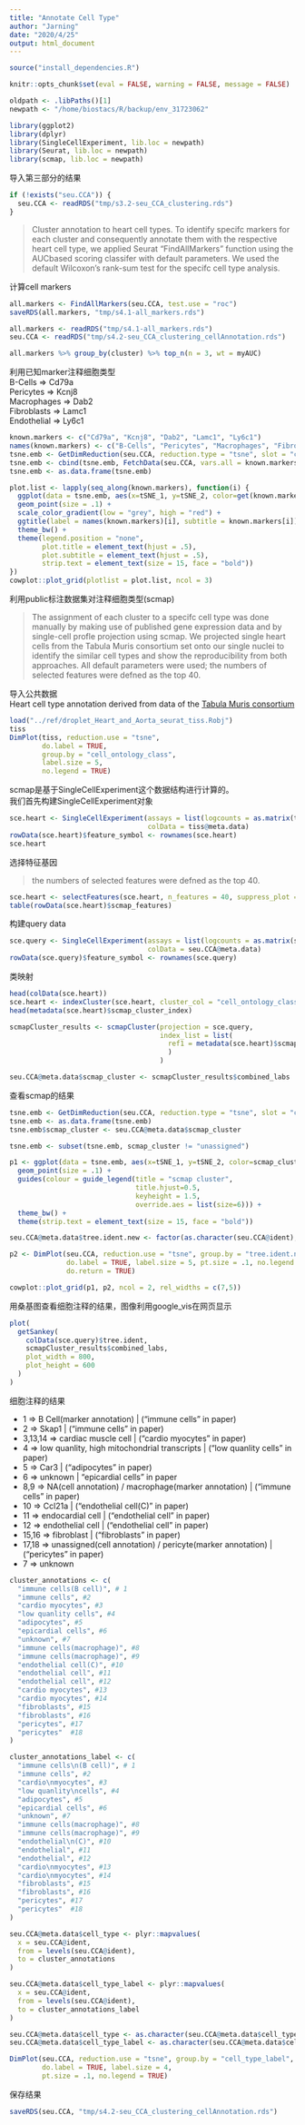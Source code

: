 ```yaml
---
title: "Annotate Cell Type"
author: "Jarning"
date: "2020/4/25"
output: html_document
---
```



```r
source("install_dependencies.R")
```

```r
knitr::opts_chunk$set(eval = FALSE, warning = FALSE, message = FALSE)
```

```r
oldpath <- .libPaths()[1]
newpath <- "/home/biostacs/R/backup/env_31723062"
```

```r
library(ggplot2)
library(dplyr)
library(SingleCellExperiment, lib.loc = newpath)
library(Seurat, lib.loc = newpath)
library(scmap, lib.loc = newpath)
```

导入第三部分的结果
```r
if (!exists("seu.CCA")) {
  seu.CCA <- readRDS("tmp/s3.2-seu_CCA_clustering.rds")
}
```

> Cluster annotation to heart cell types. 
To identify specifc markers for each cluster and consequently annotate them with the respective heart cell type, we applied Seurat “FindAllMarkers” function using the AUCbased scoring classifer with default parameters. We used the default Wilcoxon’s rank-sum test for the specifc cell type analysis.

计算cell markers
```r
all.markers <- FindAllMarkers(seu.CCA, test.use = "roc")
saveRDS(all.markers, "tmp/s4.1-all_markers.rds")
```

```r
all.markers <- readRDS("tmp/s4.1-all_markers.rds")
seu.CCA <- readRDS("tmp/s4.2-seu_CCA_clustering_cellAnnotation.rds")
```

```r
all.markers %>% group_by(cluster) %>% top_n(n = 3, wt = myAUC)
```


利用已知marker注释细胞类型<br>
B-Cells => Cd79a <br>
Pericytes => Kcnj8 <br>
Macrophages => Dab2 <br>
Fibroblasts => Lamc1 <br>
Endothelial => Ly6c1 <br>

```r
known.markers <- c("Cd79a", "Kcnj8", "Dab2", "Lamc1", "Ly6c1")
names(known.markers) <- c("B-Cells", "Pericytes", "Macrophages", "Fibroblasts", "Endothelial")
tsne.emb <- GetDimReduction(seu.CCA, reduction.type = "tsne", slot = "cell.embeddings")
tsne.emb <- cbind(tsne.emb, FetchData(seu.CCA, vars.all = known.markers))
tsne.emb <- as.data.frame(tsne.emb)

plot.list <- lapply(seq_along(known.markers), function(i) {
  ggplot(data = tsne.emb, aes(x=tSNE_1, y=tSNE_2, color=get(known.markers[i]))) + 
  geom_point(size = .1) +
  scale_color_gradient(low = "grey", high = "red") + 
  ggtitle(label = names(known.markers)[i], subtitle = known.markers[i]) + 
  theme_bw() + 
  theme(legend.position = "none",
        plot.title = element_text(hjust = .5),
        plot.subtitle = element_text(hjust = .5),
        strip.text = element_text(size = 15, face = "bold"))
})
cowplot::plot_grid(plotlist = plot.list, ncol = 3)
```


利用public标注数据集对注释细胞类型(scmap)

> The assignment of each cluster to a specifc cell type was done manually by making use of published
gene expression data and by single-cell profle projection using scmap. We projected single heart cells from
the Tabula Muris consortium set onto our single nuclei to identify the similar cell types and show the
reproducibility from both approaches. All default parameters were used; the numbers of selected features
were defned as the top 40.


导入公共数据<br>
Heart cell type annotation derived from data of the [Tabula Muris consortium](https://tabula-muris.ds.czbiohub.org/)

```r
load("../ref/droplet_Heart_and_Aorta_seurat_tiss.Robj")
tiss
DimPlot(tiss, reduction.use = "tsne", 
        do.label = TRUE, 
        group.by = "cell_ontology_class", 
        label.size = 5,
        no.legend = TRUE)
```

scmap是基于SingleCellExperiment这个数据结构进行计算的。<br>
我们首先构建SingleCellExperiment对象

```r
sce.heart <- SingleCellExperiment(assays = list(logcounts = as.matrix(tiss@data)),
                                  colData = tiss@meta.data)
rowData(sce.heart)$feature_symbol <- rownames(sce.heart)
sce.heart
```

选择特征基因

> the numbers of selected features were defned as the top 40.

```r
sce.heart <- selectFeatures(sce.heart, n_features = 40, suppress_plot = FALSE)
table(rowData(sce.heart)$scmap_features)
```

构建query data
```r
sce.query <- SingleCellExperiment(assays = list(logcounts = as.matrix(seu.CCA@data)),
                                  colData = seu.CCA@meta.data)
rowData(sce.query)$feature_symbol <- rownames(sce.query)
```

类映射
```r
head(colData(sce.heart))
sce.heart <- indexCluster(sce.heart, cluster_col = "cell_ontology_class")
head(metadata(sce.heart)$scmap_cluster_index)
```

```r
scmapCluster_results <- scmapCluster(projection = sce.query, 
                                     index_list = list(
                                       ref1 = metadata(sce.heart)$scmap_cluster_index
                                       )
                                     )
```

```r
seu.CCA@meta.data$scmap_cluster <- scmapCluster_results$combined_labs
```

查看scmap的结果
```r
tsne.emb <- GetDimReduction(seu.CCA, reduction.type = "tsne", slot = "cell.embeddings")
tsne.emb <- as.data.frame(tsne.emb)
tsne.emb$scmap_cluster <- seu.CCA@meta.data$scmap_cluster

tsne.emb <- subset(tsne.emb, scmap_cluster != "unassigned")

p1 <- ggplot(data = tsne.emb, aes(x=tSNE_1, y=tSNE_2, color=scmap_cluster)) + 
  geom_point(size = .1) +
  guides(colour = guide_legend(title = "scmap cluster", 
                               title.hjust=0.5, 
                               keyheight = 1.5, 
                               override.aes = list(size=6))) + 
  theme_bw() + 
  theme(strip.text = element_text(size = 15, face = "bold"))
```

```r
seu.CCA@meta.data$tree.ident.new <- factor(as.character(seu.CCA@ident), levels = levels(seu.CCA@ident))
```

```r
p2 <- DimPlot(seu.CCA, reduction.use = "tsne", group.by = "tree.ident.new",
              do.label = TRUE, label.size = 5, pt.size = .1, no.legend = TRUE,
              do.return = TRUE)
```

```r
cowplot::plot_grid(p1, p2, ncol = 2, rel_widths = c(7,5))
```

用桑基图查看细胞注释的结果，图像利用google_vis在网页显示
```r
plot(
  getSankey(
    colData(sce.query)$tree.ident, 
    scmapCluster_results$combined_labs,
    plot_width = 800,
    plot_height = 600
  )
)
```

细胞注释的结果<br>

- 1 => B Cell(marker annotation) | ("immune cells" in paper)
- 2 => Skap1  | ("immune cells" in paper)
- 3,13,14 => cardiac muscle cell | ("cardio myocytes" in paper)
- 4 => low quanlity, high mitochondrial transcripts  | ("low quanlity cells" in paper)
- 5 => Car3 | ("adipocytes" in paper)
- 6 => unknown | "epicardial cells" in paper
- 8,9 => NA(cell annotation) / macrophage(marker annotation) | ("immune cells" in paper)
- 10 => Ccl21a | ("endothelial cell(C)" in paper)
- 11 => endocardial cell | ("endothelial cell" in paper)
- 12 => endothelial cell | ("endothelial cell" in paper)
- 15,16 => fibroblast | ("fibroblasts" in paper)
- 17,18 => unassigned(cell annotation) / pericyte(marker annotation) | ("pericytes" in paper)
- 7 => unknown

```r
cluster_annotations <- c(
  "immune cells(B cell)", # 1
  "immune cells", #2
  "cardio myocytes", #3
  "low quanlity cells", #4
  "adipocytes", #5
  "epicardial cells", #6
  "unknown", #7
  "immune cells(macrophage)", #8
  "immune cells(macrophage)", #9
  "endothelial cell(C)", #10
  "endothelial cell", #11
  "endothelial cell", #12
  "cardio myocytes", #13
  "cardio myocytes", #14
  "fibroblasts", #15
  "fibroblasts", #16
  "pericytes", #17
  "pericytes"  #18
)

cluster_annotations_label <- c(
  "immune cells\n(B cell)", # 1
  "immune cells", #2
  "cardio\nmyocytes", #3
  "low quanlity\ncells", #4
  "adipocytes", #5
  "epicardial cells", #6
  "unknown", #7
  "immune cells(macrophage)", #8
  "immune cells(macrophage)", #9
  "endothelial\n(C)", #10
  "endothelial", #11
  "endothelial", #12
  "cardio\nmyocytes", #13
  "cardio\nmyocytes", #14
  "fibroblasts", #15
  "fibroblasts", #16
  "pericytes", #17
  "pericytes"  #18
)

seu.CCA@meta.data$cell_type <- plyr::mapvalues(
  x = seu.CCA@ident,
  from = levels(seu.CCA@ident),
  to = cluster_annotations
)

seu.CCA@meta.data$cell_type_label <- plyr::mapvalues(
  x = seu.CCA@ident,
  from = levels(seu.CCA@ident),
  to = cluster_annotations_label
)

seu.CCA@meta.data$cell_type <- as.character(seu.CCA@meta.data$cell_type)
seu.CCA@meta.data$cell_type_label <- as.character(seu.CCA@meta.data$cell_type_label)
```

```r
DimPlot(seu.CCA, reduction.use = "tsne", group.by = "cell_type_label",
        do.label = TRUE, label.size = 4, 
        pt.size = .1, no.legend = TRUE)
```

保存结果
```r
saveRDS(seu.CCA, "tmp/s4.2-seu_CCA_clustering_cellAnnotation.rds")
```

